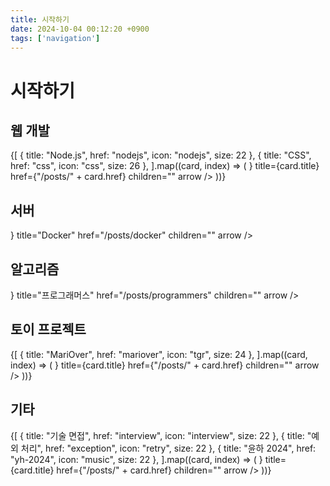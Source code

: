 ```yaml
---
title: 시작하기
date: 2024-10-04 00:12:20 +0900
tags: ['navigation']
---
```



# 시작하기

## 웹 개발

<Cards>
	{[
		{ title: "Node.js", href: "nodejs", icon: "nodejs", size: 22 },
		{ title: "CSS", href: "css", icon: "css", size: 26 },
	].map((card, index) => (
		<Cards.Card
			key={index}
			icon={<NextraIcon name={card.icon} width={card.size} height={card.size} />}
			title={card.title}
			href={"/posts/" + card.href}
			children=""
			arrow
		/>
	))}
</Cards>

## 서버

<Cards>
	<Cards.Card
		icon={<NextraIcon name="docker" extension="webp" width={26} height={26} />}
		title="Docker"
		href="/posts/docker"
		children=""
		arrow
	/>
</Cards>

## 알고리즘

<Cards>
	<Cards.Card
		icon={<NextraIcon name="programmers" width={20} height={20} />}
		title="프로그래머스"
		href="/posts/programmers"
		children=""
		arrow
	/>
</Cards>

## 토이 프로젝트

<Cards>
	{[
		{ title: "MariOver", href: "mariover", icon: "tgr", size: 24 },
	].map((card, index) => (
		<Cards.Card
			key={index}
			icon={<NextraIcon name={card.icon} width={card.size} height={card.size} />}
			title={card.title}
			href={"/posts/" + card.href}
			children=""
			arrow
		/>
	))}
</Cards>

## 기타

<Cards>
	{[
		{ title: "기술 면접", href: "interview", icon: "interview", size: 22 },
		{ title: "예외 처리", href: "exception", icon: "retry", size: 22 },
		{ title: "윤하 2024", href: "yh-2024", icon: "music", size: 22 },
	].map((card, index) => (
		<Cards.Card
			key={index}
			icon={<NextraIcon name={card.icon} width={card.size} height={card.size} />}
			title={card.title}
			href={"/posts/" + card.href}
			children=""
			arrow
		/>
	))}
</Cards>